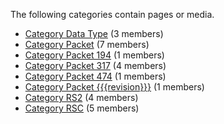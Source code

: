 <!-- DO NOT EDIT THIS FILE, CODE AUTOMATICALLY GENERATED BY category.sh -->
The following categories contain pages or media.
* [[Category Data Type]] (3 members)
* [[Category Packet]] (7 members)
* [[Category Packet 194]] (1 members)
* [[Category Packet 317]] (4 members)
* [[Category Packet 474]] (1 members)
* [[Category Packet {{{revision}}}]] (1 members)
* [[Category RS2]] (4 members)
* [[Category RSC]] (5 members)
